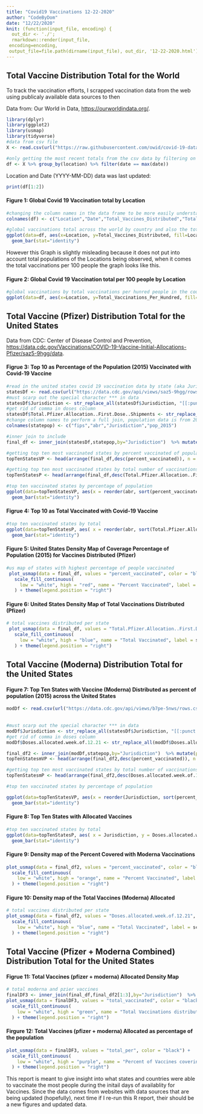 ```yaml
---
title: "Covid19 Vaccinations 12-22-2020"
author: "CodeByDom"
date: "12/22/2020"
knit: (function(input_file, encoding) {
  out_dir <- './';
  rmarkdown::render(input_file,
 encoding=encoding,
 output_file=file.path(dirname(input_file), out_dir, '12-22-2020.html'))})
---
```

## Total Vaccine Distribution Total for the World 
To track the vaccination efforts, I scrapped vaccination data from the web using publicaly available data sources to then 

Data from: Our World in Data, <https://ourworldindata.org/>.
```r
library(dplyr)
library(ggplot2)
library(usmap)
library(tidyverse)
#data from csv file 
X <- read.csv(url("https://raw.githubusercontent.com/owid/covid-19-data/master/public/data/vaccinations/vaccinations.csv"))

#only getting the most recent totals from the csv data by filtering on the max date
df <- X %>% group_by(location) %>% filter(date == max(date))
```
Location and Date (YYYY-MM-DD) data was last updated:
```r
print(df[1:2])
```

#### Figure 1: Global Covid 19 Vaccination total by Location
```r

#changing the column names in the data frame to be more easily understanable
colnames(df) <- c("Location","Date","Total_Vaccines_Distributed","Total_Vaccinations_Per_Hundred")

#global vaccinations total across the world by country and also the total distributed in the world (most up to date from data source)
ggplot(data=df, aes(x=Location, y=Total_Vaccines_Distributed, fill=Location)) +
  geom_bar(stat="identity") 
```

However this Graph is slightly misleading because it does not put into account total populations of the Locations being observed, when it comes the total vaccinations per 100 people the graph looks like this.

#### Figure 2: Global Covid 19 Vaccination total per 100 people by Location
```r
#global vaccinations by total vaccinations per hunred people in the country
ggplot(data=df, aes(x=Location, y=Total_Vaccinations_Per_Hundred, fill=Location)) + geom_bar(stat="identity")
```

## Total Vaccine (Pfizer) Distribution Total for the United States 
Data from CDC: Center of Disease Control and Prevention, <https://data.cdc.gov/Vaccinations/COVID-19-Vaccine-Initial-Allocations-Pfizer/saz5-9hgg/data>.

#### Figrue 3: Top 10 as Percentage of the Population (2015) Vaccinated with Covid-19 Vaccine
```r

#read in the united states covid 19 vaccination data by state (aka Jurisdiction)
statesDf <- read.csv(url("https://data.cdc.gov/api/views/saz5-9hgg/rows.csv?accessType=DOWNLOAD"))
#must scarp out the special character *** in data
statesDf$Jurisdiction <- str_replace_all(statesDf$Jurisdiction, "[[:punct:]]", "")
#get rid of comma in doses column
statesDf$Total.Pfizer.Allocation..First.Dose..Shipments <- str_replace_all(statesDf$Total.Pfizer.Allocation..First.Dose..Shipments, "[[:punct:]]", "") %>% strtoi()
#change column names to perform a full join, population data is from 2015
colnames(statepop) <- c("fips","abr","Jurisdiction","pop_2015")

#inner join to include
final_df <- inner_join(statesDf,statepop,by="Jurisdiction")  %>% mutate(percent_vaccinated = (Total.Pfizer.Allocation..First.Dose..Shipments/pop_2015)*100)

#getting top ten most vaccinated states by percent vaccinated of population
topTenStatesVP <- head(arrange(final_df,desc(percent_vaccinated)), n = 10)

#getting top ten most vaccinated states by total number of vaccinations
topTenStatesP <- head(arrange(final_df,desc(Total.Pfizer.Allocation..First.Dose..Shipments)), n = 10)

#top ten vaccinated states by percentage of population
ggplot(data=topTenStatesVP, aes(x = reorder(abr, sort(percent_vaccinated,TRUE)), y=percent_vaccinated, fill=abr)) +
  geom_bar(stat="identity")

```

#### Figrue 4: Top 10 as Total Vaccinated with Covid-19 Vaccine
```r
#top ten vaccinated states by total
ggplot(data=topTenStatesP, aes( x = reorder(abr, sort(Total.Pfizer.Allocation..First.Dose..Shipments,TRUE)), y = Total.Pfizer.Allocation..First.Dose..Shipments, fill=abr)) +
  geom_bar(stat="identity")
```

#### Figure 5: United States Density Map of Coverage Percentage of Population (2015) for Vaccines Distributed (Pfizer)
```r
#us map of states with highest percentage of people vaccinated 
 plot_usmap(data = final_df, values = "percent_vaccinated", color = "black") + 
   scale_fill_continuous(
     low = "white", high = "red", name = "Percent Vaccinated", label = scales::comma
   ) + theme(legend.position = "right")
```

#### Figure 6: United States Density Map of Total Vaccinations Distributed (Pfizer)
```r
# total vaccines distributed per state
 plot_usmap(data = final_df, values = "Total.Pfizer.Allocation..First.Dose..Shipments", color = "black") + 
   scale_fill_continuous(
     low = "white", high = "blue", name = "Total Vaccinated", label = scales::comma
   ) + theme(legend.position = "right")

```


## Total Vaccine (Moderna) Distribution Total for the United States 

#### Figure 7: Top Ten States with Vaccine (Moderna) Distributed as percent of population (2015) across the United States
```r
modDf <- read.csv(url("https://data.cdc.gov/api/views/b7pe-5nws/rows.csv?accessType=DOWNLOAD"))
 
 
#must scarp out the special character *** in data
modDf$Jurisdiction <- str_replace_all(statesDf$Jurisdiction, "[[:punct:]]", "")
#get rid of comma in doses column
modDf$Doses.allocated.week.of.12.21 <- str_replace_all(modDf$Doses.allocated.week.of.12.21, "[[:punct:]]", "") %>% strtoi()

final_df2 <- inner_join(modDf,statepop,by="Jurisdiction")  %>% mutate(percent_vaccinated = (Doses.allocated.week.of.12.21/pop_2015)*100)
topTenStatesmVP <- head(arrange(final_df2,desc(percent_vaccinated)), n = 10)

#getting top ten most vaccinated states by total number of vaccinations
topTenStatesmP <- head(arrange(final_df2,desc(Doses.allocated.week.of.12.21)), n = 10)

#top ten vaccinated states by percentage of population

ggplot(data=topTenStatesVP, aes(x = reorder(Jurisdiction, sort(percent_vaccinated,TRUE)), y=percent_vaccinated, fill=Jurisdiction)) +
  geom_bar(stat="identity")

```

#### Figure 8: Top Ten States with Allocated Vaccines 

```r

#top ten vaccinated states by total
ggplot(data=topTenStatesP, aes( x = Jurisdiction, y = Doses.allocated.week.of.12.21, fill=Jurisdiction)) +
  geom_bar(stat="identity")

```

#### Figure 9: Density map of the Percent Covered with Moderna Vaccinations 

```r
plot_usmap(data = final_df2, values = "percent_vaccinated", color = "black") + 
  scale_fill_continuous(
    low = "white", high = "orange", name = "Percent Vaccinated", label = scales::comma
  ) + theme(legend.position = "right")

```
#### Figure 10: Density map of the Total Vaccines (Moderna) Allocated
```r
# total vaccines distributed per state
plot_usmap(data = final_df2, values = "Doses.allocated.week.of.12.21", color = "black") + 
  scale_fill_continuous(
    low = "white", high = "blue", name = "Total Vaccinated", label = scales::comma
  ) + theme(legend.position = "right")

```
## Total Vaccine (Pfizer + Moderna Combined) Distribution Total for the United States 
#### Figrue 11: Total Vaccines (pfizer + moderna) Allocated Density Map
```r

# total moderna and pzier vaccines 
finalDF3 <- inner_join(final_df,final_df2[1:3],by="Jurisdiction")  %>% mutate(total_vaccinated = Doses.allocated.week.of.12.21.y+Total.Pfizer.Allocation..First.Dose..Shipments,total_per = total_vaccinated/pop_2015*100)
plot_usmap(data = finalDF3, values = "total_vaccinated", color = "black") + 
  scale_fill_continuous(
    low = "white", high = "green", name = "Total Vaccinations distributed (Pfizer+Moderna)", label = scales::comma
  ) + theme(legend.position = "right")

```

#### Firgure 12: Total Vaccines (pfizer + moderna) Allocated as percentage of the population
```r
plot_usmap(data = finalDF3, values = "total_per", color = "black") + 
  scale_fill_continuous(
    low = "white", high = "purple", name = "Percent of Vaccines covering Population (Pfizer+Moderna)", label = scales::comma
  ) + theme(legend.position = "right")
```

This report is meant to give insight into what states and countries were able to vaccinate the most people during the initail days of availablity for Vaccines. Since the data comes from websites with data sources that are being updated (hopefully), next time if I re-run this R report, their should be a new figures and updated data. 

